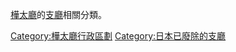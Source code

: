 [[樺太廳|樺太廳]]的[[支廳|支廳]]相關分類。
 
[[Category:樺太廳行政區劃|Category:樺太廳行政區劃]]
[[Category:日本已廢除的支廳|Category:日本已廢除的支廳]]